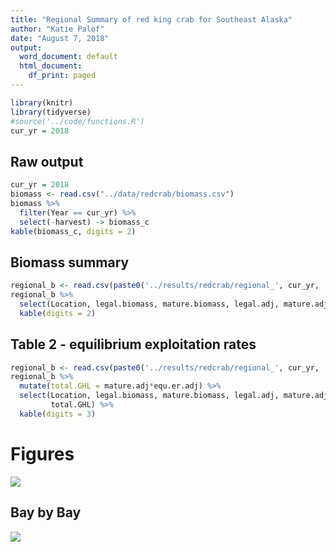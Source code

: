 ```yaml
---
title: "Regional Summary of red king crab for Southeast Alaska"
author: "Katie Palof"
date: "August 7, 2018"
output:
  word_document: default
  html_document:
    df_print: paged
---
```


```r
library(knitr)
library(tidyverse)
#source('../code/functions.R')
cur_yr = 2018
```

## Raw output 

```r
cur_yr = 2018
biomass <- read.csv("../data/redcrab/biomass.csv")
biomass %>% 
  filter(Year == cur_yr) %>% 
  select(-harvest) -> biomass_c
kable(biomass_c, digits = 2)
```

## Biomass summary
```r
regional_b <- read.csv(paste0('../results/redcrab/regional_', cur_yr, '.csv'))
regional_b %>% 
  select(Location, legal.biomass, mature.biomass, legal.adj, mature.adj) %>% 
  kable(digits = 2)
```

## Table 2 - equilibrium exploitation rates
```r
regional_b <- read.csv(paste0('../results/redcrab/regional_', cur_yr, '.csv'))
regional_b %>% 
  mutate(total.GHL = mature.adj*equ.er.adj) %>% 
  select(Location, legal.biomass, mature.biomass, legal.adj, mature.adj, equ.er.adj, 
         total.GHL) %>% 
  kable(digits = 3)
```

# Figures
![](../figures/redcrab/regional_biomass2018.png)

## Bay by Bay 
![](paste0('../figures/redcrab/Juneau_', cur_yr, '_2.png'))
